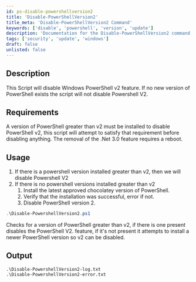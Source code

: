 ```yaml
---
id: ps-disable-powershellversion2
title: 'Disable-PowerShellVersion2'
title_meta: 'Disable-PowerShellVersion2 Command'
keywords: ['disable', 'powershell', 'version', 'update']
description: 'Documentation for the Disable-PowerShellVersion2 command to disable Windows PowerShell v2 feature if a newer version is installed.'
tags: ['security', 'update', 'windows']
draft: false
unlisted: false
---
```

## Description
This Script will disable Windows PowerShell v2 feature.
If no new version of PowerShell exists the script will not disable Powershell V2.

## Requirements
A version of PowerShell greater than v2 must be installed to disable PowerShell v2, this script will attempt to satisfy that requirement before disabling anything.
The removal of the .Net 3.0 feature requires a reboot.

## Usage
1. If there is a powershell version installed greater than v2, then we will disable Powershell V2
2. If there is no powershell versions installed greater than v2
    1. Install the latest approved chocolatey version of PowerShell.
    2. Verify that the installation was successful, error if not.
    3. Disable PowerShell version 2.



```powershell
.\Disable-PowershellVersion2.ps1
```
 Checks for a version of PowerShell greater than v2, if there is one present disables the PowerShell V2. feature, if it's not present it attempts to install a newer PowerShell version so v2 can be disabled.


## Output

    .\Disable-PowershellVersion2-log.txt
    .\Disable-PowershellVersion2-error.txt









